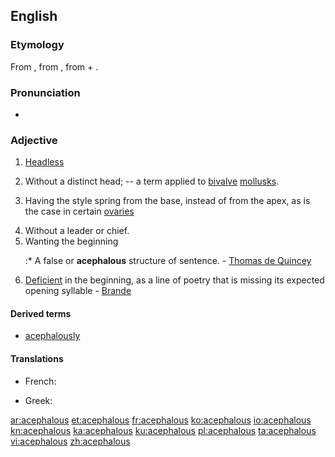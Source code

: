 ==English==

===Etymology===
From {{etyl|fr|en}} {{term|acéphale|lang=fr}}, from {{etyl|grc|en}} {{term|ἀκέφαλος||headless|tr=akephalos|lang=grc}}, from {{term|ἀ-||not|lang=grc}} + {{term|κεφαλή||head|tr=kephalē|lang=grc}}.

===Pronunciation===
* {{IPA|/əˈsɛfələs/}}

===Adjective===
{{en-adj}}

# [[headless|Headless]]
# {{zoology}} Without a distinct head; -- a term applied to [[bivalve]] [[mollusk]]s.
# {{botany}} Having the style spring from the base, instead of from the apex, as is the case in certain [[ovary|ovaries]]
# Without a leader or chief.
# Wanting the beginning
#:* A false or '''acephalous''' structure of sentence. - [[w:Thomas de Quincey|Thomas de Quincey]]
# {{prosody}} [[deficient|Deficient]] in the beginning, as a line of poetry that is missing its expected opening syllable - [[Brande]]

====Derived terms====
* [[acephalously]]

====Translations====
{{trans-top|headless}}
* French: {{t+|fr|acéphale}}
{{trans-mid}}
* Greek: {{t+|el|ακέφαλος|m|tr=akéfalos|sc=Grek}}
{{trans-bottom}}

[[ar:acephalous]]
[[et:acephalous]]
[[fr:acephalous]]
[[ko:acephalous]]
[[io:acephalous]]
[[kn:acephalous]]
[[ka:acephalous]]
[[ku:acephalous]]
[[pl:acephalous]]
[[ta:acephalous]]
[[vi:acephalous]]
[[zh:acephalous]]